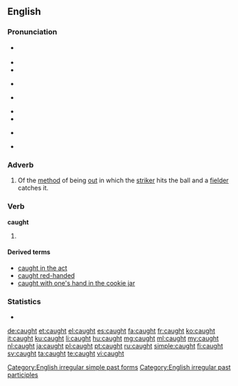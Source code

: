 ==English==

===Pronunciation===
* {{a|UK}} {{IPA|/kɔːt/|[kʰɔːt]}}
* {{audio|en-uk-caught.ogg|Audio (UK)}}
* {{rhymes|ɔːt}}
* {{a|US}} {{IPA|/kɔt/|[kʰɔt]}} 
* {{a|cot-caught}} {{IPA|/kɑt/|[kʰɑt]}}
* {{audio|en-us-caught.ogg|Audio (US cot-caught merged)}}
* {{audio|en-us-inlandnorth-caught.ogg|Audio (US-Inland North)}}
* {{a|Australia|New Zealand}} {{IPA|/koːt/|[kʰoːt]}} 
* {{audio|en-au-caught.ogg|Audio (Australia)}}

===Adverb===
{{en-adv|-}}

# {{cricket}} Of the [[method]] of being [[out]] in which the [[striker]] hits the ball and a [[fielder]] catches it.

===Verb===
'''caught'''

# {{past of|catch}}

====Derived terms====
* [[caught in the act]]
* [[caught red-handed]]
* [[caught with one's hand in the cookie jar]]

===Statistics===
* {{rank|struck|man's|write|651|caught|below|window|instead}}

[[Category:English irregular simple past forms]]
[[Category:English irregular past participles]]

[[de:caught]]
[[et:caught]]
[[el:caught]]
[[es:caught]]
[[fa:caught]]
[[fr:caught]]
[[ko:caught]]
[[it:caught]]
[[ku:caught]]
[[li:caught]]
[[hu:caught]]
[[mg:caught]]
[[ml:caught]]
[[my:caught]]
[[nl:caught]]
[[ja:caught]]
[[pl:caught]]
[[pt:caught]]
[[ru:caught]]
[[simple:caught]]
[[fi:caught]]
[[sv:caught]]
[[ta:caught]]
[[te:caught]]
[[vi:caught]]